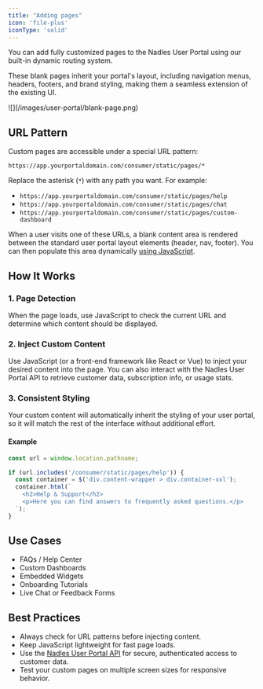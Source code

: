 ```yaml
---
title: "Adding pages"
icon: 'file-plus'
iconType: 'solid'
---
```


You can add fully customized pages to the Nadles User Portal using our built-in dynamic routing system. 

These blank pages inherit your portal's layout, including navigation menus, headers, footers, and brand styling, making them a seamless extension of the existing UI.

<Frame>
![](/images/user-portal/blank-page.png)
</Frame>

## URL Pattern

Custom pages are accessible under a special URL pattern:

```
https://app.yourportaldomain.com/consumer/static/pages/*
```

Replace the asterisk (`*`) with any path you want. For example:

- `https://app.yourportaldomain.com/consumer/static/pages/help`
- `https://app.yourportaldomain.com/consumer/static/pages/chat`
- `https://app.yourportaldomain.com/consumer/static/pages/custom-dashboard`

When a user visits one of these URLs, a blank content area is rendered between the standard user portal layout elements (header, nav, footer). You can then populate this area dynamically [using JavaScript](/user-portal/html-and-javascript).

## How It Works

### 1. Page Detection
When the page loads, use JavaScript to check the current URL and determine which content should be displayed.

### 2. Inject Custom Content
Use JavaScript (or a front-end framework like React or Vue) to inject your desired content into the page. You can also interact with the Nadles User Portal API to retrieve customer data, subscription info, or usage stats.

### 3. Consistent Styling
Your custom content will automatically inherit the styling of your user portal, so it will match the rest of the interface without additional effort.

#### Example

```javascript
const url = window.location.pathname;

if (url.includes('/consumer/static/pages/help')) {
  const container = $('div.content-wrapper > div.container-xxl');
  container.html(`
    <h2>Help & Support</h2>
    <p>Here you can find answers to frequently asked questions.</p>
  `);
}
```

## Use Cases

- FAQs / Help Center
- Custom Dashboards
- Embedded Widgets
- Onboarding Tutorials
- Live Chat or Feedback Forms

## Best Practices

- Always check for URL patterns before injecting content.
- Keep JavaScript lightweight for fast page loads.
- Use the [Nadles User Portal API](/user-portal/api) for secure, authenticated access to customer data.
- Test your custom pages on multiple screen sizes for responsive behavior.